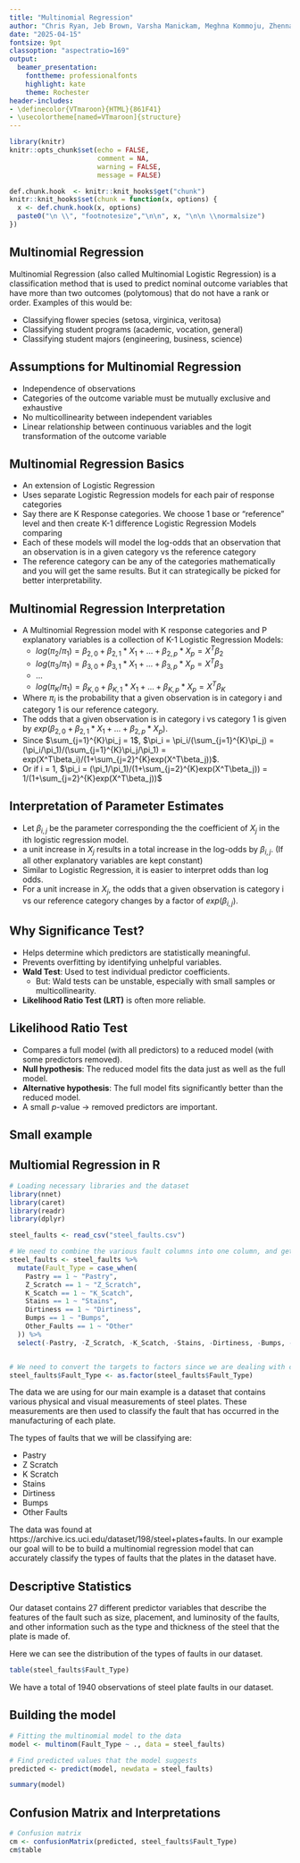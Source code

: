 ```yaml
---
title: "Multinomial Regression"
author: "Chris Ryan, Jeb Brown, Varsha Manickam, Meghna Kommoju, Zhennan Shen"
date: "2025-04-15"
fontsize: 9pt
classoption: "aspectratio=169"
output: 
  beamer_presentation: 
    fonttheme: professionalfonts
    highlight: kate
    theme: Rochester
header-includes:
- \definecolor{VTmaroon}{HTML}{861F41}
- \usecolortheme[named=VTmaroon]{structure}
---
```


```r
library(knitr)
knitr::opts_chunk$set(echo = FALSE,
                      comment = NA,
                      warning = FALSE,
                      message = FALSE)

def.chunk.hook  <- knitr::knit_hooks$get("chunk")
knitr::knit_hooks$set(chunk = function(x, options) {
  x <- def.chunk.hook(x, options)
  paste0("\n \\", "footnotesize","\n\n", x, "\n\n \\normalsize")
})


```

## Multinomial Regression

Multinomial Regression (also called Multinomial Logistic Regression) is a classification method that is used to predict nominal outcome variables that have more than two outcomes (polytomous) that do not have a rank or order.
Examples of this would be:

- Classifying flower species (setosa, virginica, veritosa)
- Classifying student programs (academic, vocation, general)
- Classifying student majors (engineering, business, science)

## Assumptions for Multinomial Regression

-   Independence of observations
-   Categories of the outcome variable must be mutually exclusive and exhaustive
-   No multicollinearity between independent variables
-   Linear relationship between continuous variables and the logit transformation of the outcome variable

## Multinomial Regression Basics

-   An extension of Logistic Regression
-   Uses separate Logistic Regression models for each pair of response categories
-   Say there are K Response categories. We choose 1 base or "reference" level and then create K-1 difference Logistic Regression Models comparing
-   Each of these models will model the log-odds that an observation that an observation is in a given category vs the reference category
- The reference category can be any of the categories mathematically and you will get the same results. But it can strategically be picked for better interpretability.

## Multinomial Regression Interpretation

- A Multinomial Regression model with K response categories and P explanatory variables is a collection of K-1 Logistic Regression Models:
  - $log(\pi_2/\pi_1) = \beta_{2,0} + \beta_{2,1}*X_1 + ... + \beta_{2,p}*X_p = X^T\beta_2$
  - $log(\pi_3/\pi_1) = \beta_{3,0} + \beta_{3,1}*X_1 + ... + \beta_{3,p}*X_p = X^T\beta_3$
  - ...
  - $log(\pi_K/\pi_1) = \beta_{K,0} + \beta_{K,1}*X_1 + ... + \beta_{K,p}*X_p = X^T\beta_K$
- Where $\pi_i$ is the probability that a given observation is in category i and category 1 is our reference category.
- The odds that a given observation is in category i vs category 1 is given by $exp(\beta_{2,0} + \beta_{2,1}*X_1 + ... + \beta_{2,p}*X_p)$.
- Since $\sum_{j=1}^{K}\pi_j = 1$, $\pi_i = \pi_i/(\sum_{j=1}^{K}\pi_j) = (\pi_i/\pi_1)/(\sum_{j=1}^{K}\pi_j/\pi_1) = exp(X^T\beta_i)/(1+\sum_{j=2}^{K}exp(X^T\beta_j))$.
- Or if i = 1, $\pi_i = (\pi_1/\pi_1)/(1+\sum_{j=2}^{K}exp(X^T\beta_j)) = 1/(1+\sum_{j=2}^{K}exp(X^T\beta_j))$

## Interpretation of Parameter Estimates

- Let $\beta_{i,j}$ be the parameter corresponding the the coefficient of $X_j$ in the ith logistic regression model.
- a unit increase in $X_j$ results in a total increase in the log-odds by $\beta_{i,j}$. (If all other explanatory variables are kept constant)
- Similar to Logistic Regression, it is easier to interpret odds than log odds.
- For a unit increase in $X_j$, the odds that a given observation is category i vs our reference category changes by a factor of $exp(\beta_{i,j})$.

## Why Significance Test?

- Helps determine which predictors are statistically meaningful.
- Prevents overfitting by identifying unhelpful variables.
- **Wald Test**: Used to test individual predictor coefficients.
  - But: Wald tests can be unstable, especially with small samples or multicollinearity.
- **Likelihood Ratio Test (LRT)** is often more reliable.


## Likelihood Ratio Test

- Compares a full model (with all predictors) to a reduced model (with some predictors removed).
- **Null hypothesis**: The reduced model fits the data just as well as the full model.
- **Alternative hypothesis**: The full model fits significantly better than the reduced model.
- A small *p*-value → removed predictors are important.


## Small example




## Multiomial Regression in R
```r
# Loading necessary libraries and the dataset
library(nnet)
library(caret)
library(readr)
library(dplyr)

steel_faults <- read_csv("steel_faults.csv")

# We need to combine the various fault columns into one column, and get rid of the separate columns
steel_faults <- steel_faults %>%
  mutate(Fault_Type = case_when(
    Pastry == 1 ~ "Pastry",
    Z_Scratch == 1 ~ "Z_Scratch",
    K_Scatch == 1 ~ "K_Scatch",
    Stains == 1 ~ "Stains",
    Dirtiness == 1 ~ "Dirtiness",
    Bumps == 1 ~ "Bumps",
    Other_Faults == 1 ~ "Other"
  )) %>%
  select(-Pastry, -Z_Scratch, -K_Scatch, -Stains, -Dirtiness, -Bumps, -Other_Faults)


# We need to convert the targets to factors since we are dealing with categories
steel_faults$Fault_Type <- as.factor(steel_faults$Fault_Type)

```

The data we are using for our main example is a dataset that contains various physical and visual measurements of steel plates. These measurements are then used to classify the fault that has occurred in the manufacturing of each plate. 

The types of faults that we will be classifying are:

- Pastry
- Z Scratch
- K Scratch
- Stains
- Dirtiness
- Bumps
- Other Faults

The data was found at https://archive.ics.uci.edu/dataset/198/steel+plates+faults. In our example our goal will to be to build a multinomial regression model that can accurately classify the types of faults that the plates in the dataset have.

## Descriptive Statistics

Our dataset contains 27 different predictor variables that describe the features of the fault such as size, placement, and luminosity of the faults, and other information such as the type and thickness of the steel that the plate is made of.


Here we can see the distribution of the types of faults in our dataset. 
```r
table(steel_faults$Fault_Type)
```
We have a total of 1940 observations of steel plate faults in our dataset.



## Building the model

```r
# Fitting the multinomial model to the data
model <- multinom(Fault_Type ~ ., data = steel_faults)

# Find predicted values that the model suggests
predicted <- predict(model, newdata = steel_faults)

summary(model)

```

## Confusion Matrix and Interpretations

```r
# Confusion matrix
cm <- confusionMatrix(predicted, steel_faults$Fault_Type)
cm$table
```
